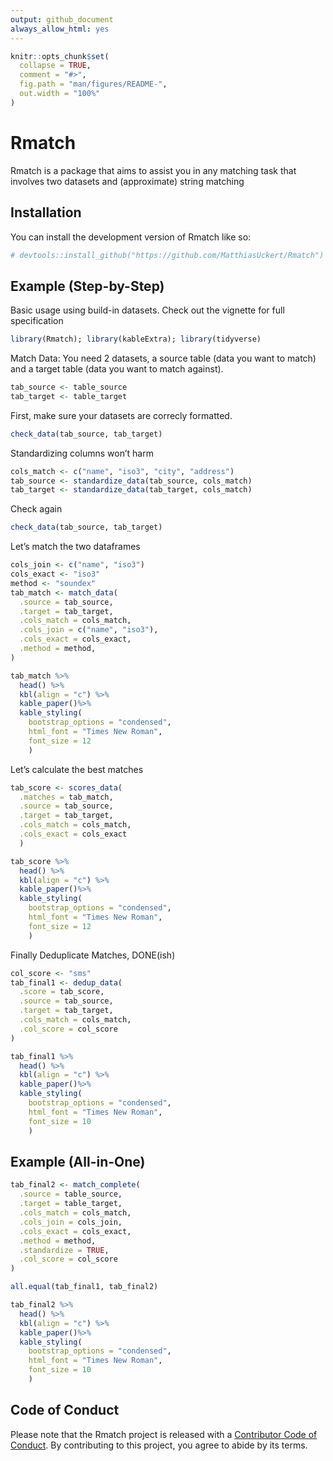 ```yaml
---
output: github_document
always_allow_html: yes
---
```


<!-- README.md is generated from README.Rmd. Please edit that file -->

```r
knitr::opts_chunk$set(
  collapse = TRUE,
  comment = "#>",
  fig.path = "man/figures/README-",
  out.width = "100%"
)
```

# Rmatch

<!-- badges: start -->
<!-- badges: end -->

Rmatch is a package that aims to assist you in any matching task that involves two datasets and (approximate) string matching

## Installation

You can install the development version of Rmatch like so:

``` r
# devtools::install_github("https://github.com/MatthiasUckert/Rmatch")
```

## Example (Step-by-Step)

Basic usage using build-in datasets. Check out the vignette for full specification

```r
library(Rmatch); library(kableExtra); library(tidyverse)
```

Match Data:
You need 2 datasets, a source table (data you want to match) and a target table (data you want to match against).

```r
tab_source <- table_source
tab_target <- table_target
```

First, make sure your datasets are correcly formatted.
```r
check_data(tab_source, tab_target)
```

Standardizing columns won't harm
```r
cols_match <- c("name", "iso3", "city", "address")
tab_source <- standardize_data(tab_source, cols_match)
tab_target <- standardize_data(tab_target, cols_match)
```

Check again
```r
check_data(tab_source, tab_target)
```


Let's match the two dataframes
```r
cols_join <- c("name", "iso3")
cols_exact <- "iso3"
method <- "soundex"
tab_match <- match_data(
  .source = tab_source,
  .target = tab_target,
  .cols_match = cols_match,
  .cols_join = c("name", "iso3"),
  .cols_exact = cols_exact,
  .method = method,
)
```


```r
tab_match %>%
  head() %>%
  kbl(align = "c") %>%
  kable_paper()%>%
  kable_styling(
    bootstrap_options = "condensed", 
    html_font = "Times New Roman", 
    font_size = 12
    )
```

Let's calculate the best matches
```r
tab_score <- scores_data(
  .matches = tab_match,
  .source = tab_source,
  .target = tab_target,
  .cols_match = cols_match,
  .cols_exact = cols_exact
  )
```

```r
tab_score %>%
  head() %>%
  kbl(align = "c") %>%
  kable_paper()%>%
  kable_styling(
    bootstrap_options = "condensed", 
    html_font = "Times New Roman", 
    font_size = 12
    )
```

Finally Deduplicate Matches, DONE(ish)
```r
col_score <- "sms"
tab_final1 <- dedup_data(
  .score = tab_score,
  .source = tab_source,
  .target = tab_target,
  .cols_match = cols_match,
  .col_score = col_score
)
```

```r
tab_final1 %>%
  head() %>%
  kbl(align = "c") %>%
  kable_paper()%>%
  kable_styling(
    bootstrap_options = "condensed", 
    html_font = "Times New Roman", 
    font_size = 10
    )
```

## Example (All-in-One)
```r
tab_final2 <- match_complete(
  .source = table_source,
  .target = table_target,
  .cols_match = cols_match,
  .cols_join = cols_join,
  .cols_exact = cols_exact,
  .method = method,
  .standardize = TRUE,
  .col_score = col_score
)
```
```r
all.equal(tab_final1, tab_final2)
```


```r
tab_final2 %>%
  head() %>%
  kbl(align = "c") %>%
  kable_paper()%>%
  kable_styling(
    bootstrap_options = "condensed", 
    html_font = "Times New Roman", 
    font_size = 10
    )
```

## Code of Conduct

Please note that the Rmatch project is released with a [Contributor Code of Conduct](https://contributor-covenant.org/version/2/0/CODE_OF_CONDUCT.html). By contributing to this project, you agree to abide by its terms.
